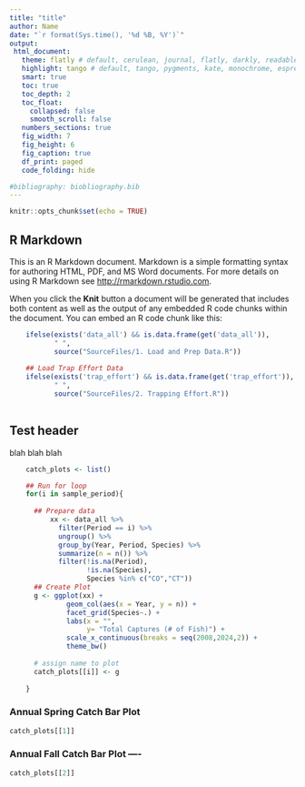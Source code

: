 ```yaml
---
title: "title"
author: Name
date: "`r format(Sys.time(), '%d %B, %Y')`"
output: 
 html_document:
   theme: flatly # default, cerulean, journal, flatly, darkly, readable, spacelab, united, cosmo, lumen, paper, sandstone, simplex, and yeti
   highlight: tango # default, tango, pygments, kate, monochrome, espresso, zenburn, haddock, breezedark, and textmate
   smart: true
   toc: true
   toc_depth: 2
   toc_float:
     collapsed: false
     smooth_scroll: false
   numbers_sections: true
   fig_width: 7
   fig_height: 6
   fig_caption: true
   df_print: paged
   code_folding: hide

#bibliography: biobliography.bib
---
```


```r
knitr::opts_chunk$set(echo = TRUE)
```

## R Markdown

This is an R Markdown document. Markdown is a simple formatting syntax for authoring HTML, PDF, and MS Word documents. For more details on using R Markdown see <http://rmarkdown.rstudio.com>.

When you click the **Knit** button a document will be generated that includes both content as well as the output of any embedded R code chunks within the document. You can embed an R code chunk like this:

```r
    ifelse(exists('data_all') && is.data.frame(get('data_all')), 
           " ", 
           source("SourceFiles/1. Load and Prep Data.R"))
    
    ## Load Trap Effort Data 
    ifelse(exists('trap_effort') && is.data.frame(get('trap_effort')), 
           " ", 
           source("SourceFiles/2. Trapping Effort.R"))
    
```

## Test header {.tabset .tabset-dropdown}

blah blah blah 

```r
    catch_plots <- list()

    ## Run for loop      
    for(i in sample_period){
      
      ## Prepare data
          xx <- data_all %>%
            filter(Period == i) %>%
            ungroup() %>%
            group_by(Year, Period, Species) %>%
            summarize(n = n()) %>%
            filter(!is.na(Period),
                   !is.na(Species), 
                   Species %in% c("CO","CT")) 
      ## Create Plot
      g <- ggplot(xx) +
              geom_col(aes(x = Year, y = n)) + 
              facet_grid(Species~.) +
              labs(x = "", 
                   y= "Total Captures (# of Fish)") +
              scale_x_continuous(breaks = seq(2008,2024,2)) +
              theme_bw()
      
      # assign name to plot 
      catch_plots[[i]] <- g        
      
    }

```

### Annual Spring Catch Bar Plot
```r
catch_plots[[1]]
```

### Annual Fall Catch Bar Plot ----
```r
catch_plots[[2]]
```
